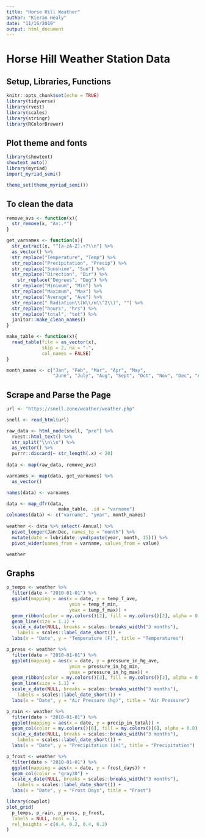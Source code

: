 ```yaml
---
title: "Horse Hill Weather"
author: "Kieran Healy"
date: "11/16/2019"
output: html_document
---
```


# Horse Hill Weather Station Data

## Setup, Libraries, Functions
```r
knitr::opts_chunk$set(echo = TRUE)
library(tidyverse)
library(rvest)
library(scales)
library(stringr)
library(RColorBrewer)
```


## Plot theme and fonts
```r
library(showtext)
showtext_auto()
library(myriad)
import_myriad_semi()

theme_set(theme_myriad_semi())
```

## To clean the data 
```r
remove_avs <- function(x){
  str_remove(x, "Av:.*") 
}

get_varnames <- function(x){
  str_extract(x, "^[a-zA-Z].+?\\n") %>%
  as_vector() %>%
  str_replace("Temperature", "Temp") %>%
  str_replace("Precipitation", "Precip") %>%
  str_replace("Sunshine", "Sun") %>%
  str_replace("Direction", "Dir") %>%
    str_replace("Degrees", "Deg") %>%  
  str_replace("Minimum", "Min") %>%
  str_replace("Maximum", "Max") %>%
  str_replace("Average", "Ave") %>%
  str_replace(" Radiation\\(W\\/m\\^2\\)", "") %>%
  str_replace("hours", "hrs") %>%
  str_replace("total", "tot") %>%
  janitor::make_clean_names()  
}

make_table <- function(x){
  read_table(file = as_vector(x), 
             skip = 2, na = "-",
             col_names = FALSE)
}

month_names <- c("Jan", "Feb", "Mar", "Apr", "May", 
                 "June", "July", "Aug", "Sept", "Oct", "Nov", "Dec", "Annual")
```

## Scrape and Parse the Page

```r

url <- "https://snell.zone/weather/weather.php"

snell <- read_html(url)

raw_data <- html_node(snell, "pre") %>%
  rvest::html_text() %>%
  str_split("\\n\\n") %>%
  as_vector() %>%
  purrr::discard(~ str_length(.x) < 20)
  
data <- map(raw_data, remove_avs)

varnames <- map(data, get_varnames) %>% 
  as_vector()

names(data) <- varnames

data <- map_dfr(data, 
                   make_table, .id = "varname") 
colnames(data) <- c("varname", "year", month_names)
  
weather <- data %>% select(-Annual) %>%
  pivot_longer(Jan:Dec, names_to = "month") %>%
  mutate(date = lubridate::ymd(paste(year, month, 15))) %>%
  pivot_wider(names_from = varname, values_from = value)

weather
```

## Graphs

```r

p_temps <- weather %>% 
  filter(date > "2010-01-01") %>%
  ggplot(mapping = aes(x = date, y = temp_f_ave, 
                       ymin = temp_f_min,
                       ymax = temp_f_max)) +
  geom_ribbon(color = my.colors()[2], fill = my.colors()[2], alpha = 0.4) + 
  geom_line(size = 1.1) + 
  scale_x_date(NULL, breaks = scales::breaks_width("3 months"), 
    labels = scales::label_date_short()) + 
  labs(x = "Date", y = "Temperature (F)", title = "Temperatures")

p_press <- weather %>% 
  filter(date > "2010-01-01") %>%
  ggplot(mapping = aes(x = date, y = pressure_in_hg_ave, 
                       ymin = pressure_in_hg_min,
                       ymax = pressure_in_hg_max)) +
  geom_ribbon(color = my.colors()[3], fill = my.colors()[3], alpha = 0.4) + 
  geom_line(size = 1.1) + 
  scale_x_date(NULL, breaks = scales::breaks_width("3 months"), 
    labels = scales::label_date_short()) + 
  labs(x = "Date", y = "Air Pressure (hg)", title = "Air Pressure")

p_rain <- weather %>% 
  filter(date > "2010-01-01") %>%
  ggplot(mapping = aes(x = date, y = precip_in_total)) +
  geom_col(color = my.colors()[6], fill = my.colors()[6], alpha = 0.8) +
  scale_x_date(NULL, breaks = scales::breaks_width("3 months"), 
    labels = scales::label_date_short()) + 
  labs(x = "Date", y = "Precipitation (in)", title = "Precipitation")

p_frost <- weather %>% 
  filter(date > "2010-01-01") %>%
  ggplot(mapping = aes(x = date, y = frost_days)) +
  geom_col(color = "gray30") +
  scale_x_date(NULL, breaks = scales::breaks_width("3 months"), 
    labels = scales::label_date_short()) + 
  labs(x = "Date", y = "Frost Days", title = "Frost")
```

```r
library(cowplot)
plot_grid(
  p_temps, p_rain, p_press, p_frost,
  labels = NULL, ncol = 1, 
  rel_heights = c(0.4, 0.2, 0.4, 0.2)
)

```




